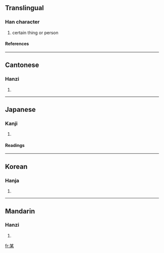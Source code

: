 ==Translingual==
===Han character===
{{Han char|rn=75|rad=木|as=05|sn=9|four=4490<sub>4</sub>|canj=廿一木 (TMD)}}
# certain thing or person
====References====
{{Han ref|kx=0519.010|dkj=14618|dj=0906.200|hdz=21177.040|uh=67D0|ud=26576|bh=AC59|bd=44121}}

----
==Cantonese==
===Hanzi===
{{yue-hanzi|jyut=|y=mau5}}
# {{defn|Cantonese}}

----
==Japanese==
===Kanji===
{{ja-kanji|grade=c|rs=木05}}
# {{defn|Japanese}} 
====Readings====
{{ja-readings|on=[[ぼう]] (bō), [[ばい]] (bai)|kun=[[それがし]] (soregashi)}}

----
==Korean==
===Hanja===
{{ko-hanja|hangeul=[[모]], [[매]]|eumhun=|rv=mo, mae|mr=mo, mae|y=mo, may}}
# {{defn|Korean}}

----
==Mandarin==
===Hanzi===
{{cmn-hanzi|pin=[[mǒu]] (mou3), [[qián]] (qian2)|wg=mou<sup>3</sup>, ch'ien<sup>2</sup>}}
# {{defn|Mandarin}}

[[fr:某]]